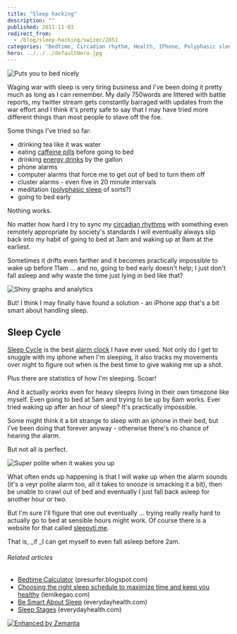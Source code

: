 ```yaml
---
title: "Sleep hacking"
description: ""
published: 2011-11-03
redirect_from:
  - /blog/sleep-hacking/swizec/2851
categories: "Bedtime, Circadian rhythm, Health, IPhone, Polyphasic sleep, Sleep, Sleep Cycle, Sleep disorder, Uncategorized"
hero: ../../../defaultHero.jpg
---
```


![](https://swizec.com/wp-content/uploads/2011/11/photo-1.png "Puts you to bed nicely")

Waging war with sleep is very tiring business and I've been doing it pretty much as long as I can remember. My daily 750words are littered with battle reports, my twitter stream gets constantly barraged with updates from the war effort and I think it's pretty safe to say that I may have tried more different things than most people to stave off the foe.

Some things I've tried so far:

- drinking tea like it was water
- eating [caffeine pills](http://en.wikipedia.org/wiki/Caffeine_tablets "Caffeine tablets") before going to bed
- drinking [energy drinks](http://en.wikipedia.org/wiki/Energy_drink "Energy drink") by the gallon
- phone alarms
- computer alarms that force me to get out of bed to turn them off
- cluster alarms - even five in 20 minute intervals
- meditation ([polyphasic sleep](http://en.wikipedia.org/wiki/Polyphasic_sleep "Polyphasic sleep") of sorts?)
- going to bed early

Nothing works.

No matter how hard I try to sync my [circadian rhythms](http://en.wikipedia.org/wiki/Circadian_rhythm "Circadian rhythm") with something even remotely appropriate by society's standards I will eventually always slip back into my habit of going to bed at 3am and waking up at 9am at the earliest.

Sometimes it drifts even farther and it becomes practically impossible to wake up before 11am ... and no, going to bed early doesn't help; I just don't fall asleep and why waste the time just lying in bed like that?

![](https://swizec.com/wp-content/uploads/2011/11/photo.png "Shiny graphs and analytics")

But! I think I may finally have found a solution - an iPhone app that's a bit smart about handling sleep.

## Sleep Cycle

[Sleep Cycle](http://www.mdlabs.se/sleepcycle/) is the best [alarm clock](http://en.wikipedia.org/wiki/Alarm_clock "Alarm clock") I have ever used. Not only do I get to snuggle with my iphone when I'm sleeping, it also tracks my movements over night to figure out when is the best time to give waking me up a shot.

Plus there are statistics of how I'm sleeping. Scoar!

And it actually works even for heavy sleeprs living in their own timezone like myself. Even going to bed at 5am and trying to be up by 6am works. Ever tried waking up after an hour of sleep? It's practically impossible.

Some might think it a bit strange to sleep with an iphone in their bed, but I've been doing that forever anyway - otherwise there's no chance of hearing the alarm.

But not all is perfect.

![](https://swizec.com/wp-content/uploads/2011/11/photo-2.png "Super polite when it wakes you up")

What often ends up happening is that I will wake up when the alarm sounds (it's a veyr polite alarm too, all it takes to snooze is smacking it a bit), then be unable to crawl out of bed and eventually I just fall back asleep for another hour or two.

But I'm sure I'll figure that one out eventually ... trying really really hard to actually go to bed at sensible hours might work. Of course there is a website for that called [sleepyti.me](http://sleepyti.me).

That is, \_if \_I can get myself to even fall asleep before 2am.

###### Related articles

- [Bedtime Calculator](http://presurfer.blogspot.com/2011/10/bedtime-calculator.html) (presurfer.blogspot.com)
- [Choosing the right sleep schedule to maximize time and keep you healthy](http://lemikegao.com/startup-sleep-setting-up-a-sleep-schedule-to-19349) (lemikegao.com)
- [Be Smart About Sleep](http://www.everydayhealth.com/sleep/101/be-a-smart-sleeper.aspx) (everydayhealth.com)
- [Sleep Stages](http://www.everydayhealth.com/sleep/101/stages-of-sleep.aspx) (everydayhealth.com)

[![Enhanced by Zemanta](https://img.zemanta.com/zemified_e.png?x-id=0cdf25fb-aeff-4d02-b3bf-b42f97da63c8)](http://www.zemanta.com/ "Enhanced by Zemanta")
